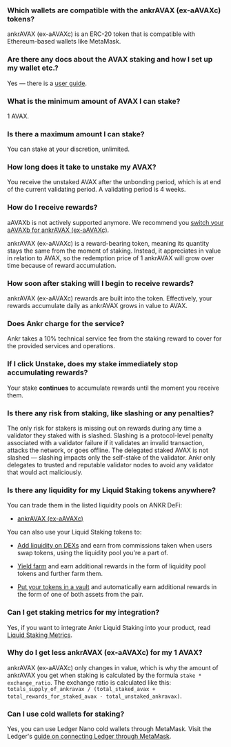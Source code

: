 ### Which wallets are compatible with the ankrAVAX (ex-aAVAXc) tokens?

ankrAVAX (ex-aAVAXc) is an ERC-20 token that is compatible with Ethereum-based wallets like MetaMask.

### Are there any docs about the AVAX staking and how I set up my wallet etc.?

Yes — there is a [user guide](https://www.ankr.com/docs/liquid-staking/avax/stake/).

### What is the minimum amount of AVAX I can stake?

1 AVAX.

###  Is there a maximum amount I can stake?

You can stake at your discretion, unlimited.

### How long does it take to unstake my AVAX?

You receive the unstaked AVAX after the unbonding period, which is at end of the current validating period. A validating period is 4 weeks.

### How do I receive rewards?

aAVAXb is not actively supported anymore. We recommend you [switch your aAVAXb for ankrAVAX (ex-aAVAXc)](https://www.ankr.com/staking/switch/?from=aAVAXb).   

  

ankrAVAX (ex-aAVAXc) is a reward-bearing token, meaning its quantity stays the same from the moment of staking. Instead, it appreciates in value in relation to AVAX, so the redemption price of 1 ankrAVAX will grow over time because of reward accumulation.

### How soon after staking will I begin to receive rewards?

ankrAVAX (ex-aAVAXc) rewards are built into the token. Effectively, your rewards accumulate daily as ankrAVAX grows in value to AVAX.

### Does Ankr charge for the service?

Ankr takes a 10% technical service fee from the staking reward to cover for the provided services and operations. 

### If I click Unstake, does my stake immediately stop accumulating rewards?

Your stake **continues** to accumulate rewards until the moment you receive them.

### Is there any risk from staking, like slashing or any penalties?

The only risk for stakers is missing out on rewards during any time a validator they staked with is slashed. Slashing is a protocol-level penalty associated with a validator failure if it validates an invalid transaction, attacks the network, or goes offline. The delegated staked AVAX is not slashed — slashing impacts only the self-stake of the validator. Ankr only delegates to trusted and reputable validator nodes to avoid any validator that would act maliciously.

### Is there any liquidity for my Liquid Staking tokens anywhere?

You can trade them in the listed liquidity pools on ANKR DeFi:

* [ankrAVAX (ex-aAVAXc)](https://www.ankr.com/staking/defi/?assets=ankrAVAX)

You can also use your Liquid Staking tokens to:

* [Add liquidity on DEXs](https://www.ankr.com/docs/defi/liquidity-pools/) and earn from commissions taken when users swap tokens, using the liquidity pool you're a part of.

* [Yield farm](https://www.ankr.com/docs/defi/yield-farming/) and earn additional rewards in the form of liquidity pool tokens and further farm them.

* [Put your tokens in a vault](https://www.ankr.com/docs/defi/vaults/) and automatically earn additional rewards in the form of one of both assets from the pair.

### Can I get staking metrics for my integration?

Yes, if you want to integrate Ankr Liquid Staking into your product, read [Liquid Staking Metrics](https://www.ankr.com/docs/staking-for-developers/restful-api/staking-metrics/).

### Why do I get less ankrAVAX (ex-aAVAXc) for my 1 AVAX?

ankrAVAX (ex-aAVAXc) only changes in value, which is why the amount of ankrAVAX you get when staking is calculated by the formula `stake * exchange_ratio`. The exchange ratio is calculated like this: `totals_supply_of_ankravax / (total_staked_avax + total_rewards_for_staked_avax - total_unstaked_ankravax)`.

### Can I use cold wallets for staking?

Yes, you can use Ledger Nano cold wallets through MetaMask. Visit the Ledger's [guide on connecting Ledger through MetaMask](https://www.ledger.com/academy/security/the-safest-way-to-use-metamask).
